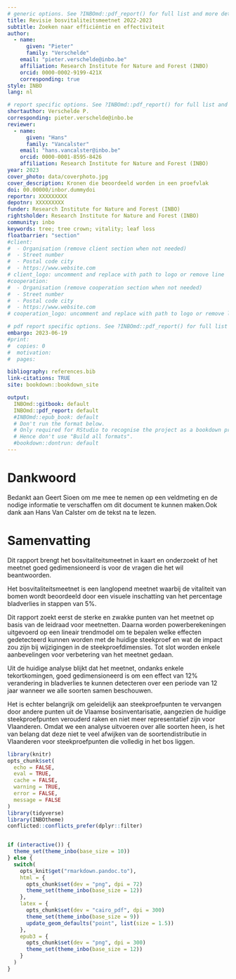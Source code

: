 ```yaml
---
# generic options. See ?INBOmd::pdf_report() for full list and more details.
title: Revisie bosvitaliteitsmeetnet 2022-2023
subtitle: Zoeken naar efficiëntie en effectiviteit 
author: 
  - name: 
      given: "Pieter"
      family: "Verschelde"
    email: "pieter.verschelde@inbo.be"
    affiliation: Research Institute for Nature and Forest (INBO)
    orcid: 0000-0002-9199-421X
    corresponding: true
style: INBO
lang: nl

# report specific options. See ?INBOmd::pdf_report() for full list and more details.
shortauthor: Verschelde P.
corresponding: pieter.verschelde@inbo.be
reviewer:
  - name: 
      given: "Hans"
      family: "Vancalster"
    email: "hans.vancalster@inbo.be"
    orcid: 0000-0001-8595-8426
    affiliation: Research Institute for Nature and Forest (INBO)
year: 2023
cover_photo: data/coverphoto.jpg
cover_description: Kronen die beoordeeld worden in een proefvlak
doi: 00.00000/inbor.dummydoi
reportnr: XXXXXXXXX
depotnr: XXXXXXXXX
funder: Research Institute for Nature and Forest (INBO)
rightsholder: Research Institute for Nature and Forest (INBO)
community: inbo
keywords: tree; tree crown; vitality; leaf loss
floatbarrier: "section"
#client:
#  - Organisation (remove client section when not needed)
#  - Street number
#  - Postal code city
#  - https://www.website.com
# client_logo: uncomment and replace with path to logo or remove line
#cooperation:
#  - Organisation (remove cooperation section when not needed)
#  - Street number
#  - Postal code city
#  - https://www.website.com
# cooperation_logo: uncomment and replace with path to logo or remove line

# pdf report specific options. See ?INBOmd::pdf_report() for full list and more details.
embargo: 2023-06-19
#print:
#  copies: 0
#  motivation:
#  pages:

bibliography: references.bib
link-citations: TRUE
site: bookdown::bookdown_site

output:
  INBOmd::gitbook: default
  INBOmd::pdf_report: default
  #INBOmd::epub_book: default
  # Don't run the format below.
  # Only required for RStudio to recognise the project as a bookdown project.
  # Hence don't use "Build all formats".
  #bookdown::dontrun: default
---
```


# Dankwoord {-}

Bedankt aan Geert Sioen om me mee te nemen op een veldmeting en de nodige informatie te verschaffen om dit document te kunnen maken.Ook dank aan Hans Van Calster om de tekst na te lezen.

<!--
# Voorwoord {-}

De tekst voor het optionele voorwoord.
-->

# Samenvatting {-}

Dit rapport brengt het bosvitaliteitsmeetnet in kaart en onderzoekt of het meetnet goed gedimensioneerd is voor de vragen die het wil beantwoorden.

Het bosvitaliteitsmeetnet is een langlopend meetnet waarbij de vitaliteit van bomen wordt beoordeeld door een visuele inschatting van het percentage bladverlies in stappen van 5%.

Dit rapport zoekt eerst de sterke en zwakke punten van het meetnet op basis van de leidraad voor meetnetten.
Daarna worden powerberekeningen uitgevoerd op een lineair trendmodel om te bepalen welke effecten gedetecteerd kunnen worden met de huidige steekproef en wat de impact zou zijn bij wijzigingen in de steekproefdimensies.
Tot slot worden enkele aanbevelingen voor verbetering van het meetnet gedaan.

Uit de huidige analyse blijkt dat het meetnet, ondanks enkele tekortkomingen, goed gedimensioneerd is om een effect van 12% verandering in bladverlies te kunnen detecteren over een periode van 12 jaar wanneer we alle soorten samen beschouwen.

Het is echter belangrijk om geleidelijk aan steekproefpunten te vervangen door andere punten uit de Vlaamse bosinventarisatie, aangezien de huidige steekproefpunten verouderd raken en niet meer representatief zijn voor Vlaanderen.
Omdat we een analyse uitvoeren over alle soorten heen, is het van belang dat deze niet te veel afwijken van de soortendistributie in Vlaanderen voor steekproefpunten die volledig in het bos liggen.

<!--
De tekst voor de verplichte samenvatting.
Hou het [Heerlijk Helder](https://overheid.vlaanderen.be/communicatie/heerlijk-helder).


\benglish

# English abstract {-}

Insert a translation of the summary here.
\eenglish

\bfrench

# Résumé français {- #resume-francais}

Ajoutez éventuellement une traduction du résumé ici.

\efrench
-->

<!-- hier komt de inhoudstafel bij pdf -->
\mainmatter

```r
library(knitr)
opts_chunk$set(
  echo = FALSE,
  eval = TRUE,
  cache = FALSE,
  warning = TRUE,
  error = FALSE,
  message = FALSE
)
library(tidyverse)
library(INBOtheme)
conflicted::conflicts_prefer(dplyr::filter)


if (interactive()) {
  theme_set(theme_inbo(base_size = 10))
} else {
  switch(
    opts_knit$get("rmarkdown.pandoc.to"),
    html = {
      opts_chunk$set(dev = "png", dpi = 72)
      theme_set(theme_inbo(base_size = 12))
    },
    latex = {
      opts_chunk$set(dev = "cairo_pdf", dpi = 300)
      theme_set(theme_inbo(base_size = 9))
      update_geom_defaults("point", list(size = 1.5))
    },
    epub3 = {
      opts_chunk$set(dev = "png", dpi = 300)
      theme_set(theme_inbo(base_size = 12))
    }
  )
}
```
